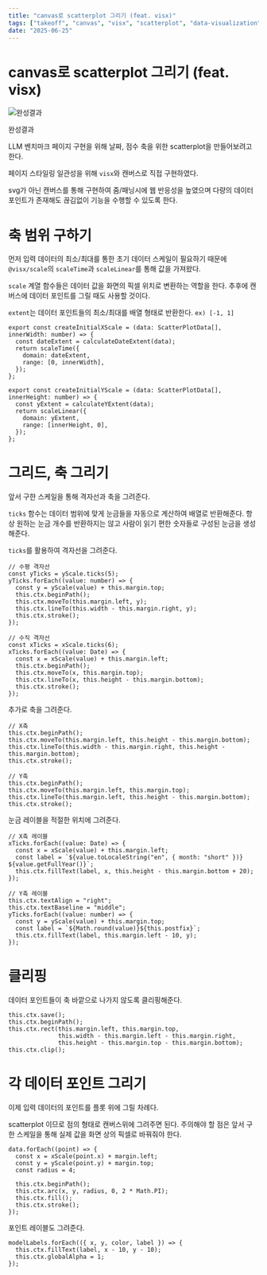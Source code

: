 ```yaml
---
title: "canvas로 scatterplot 그리기 (feat. visx)"
tags: ["takeoff", "canvas", "visx", "scatterplot", "data-visualization", "react"]
date: "2025-06-25"
---
```


# canvas로 scatterplot 그리기 (feat. visx)

![완성결과](/markdown/canvas-scatter-feat-visx/0.png)

완성결과

LLM 벤치마크 페이지 구현을 위해 날짜, 점수 축을 위한 scatterplot을 만들어보려고 한다. 

페이지 스타일링 일관성을 위해 `visx`와 캔버스로 직접 구현하였다.

svg가 아닌 캔버스를 통해 구현하여 줌/패닝시에 웹 반응성을 높였으며 다량의 데이터 포인트가 존재해도 끊김없이 기능을 수행할 수 있도록 한다.

# 축 범위 구하기

먼저 입력 데이터의 최소/최대를 통한 초기 데이터 스케일이 필요하기 때문에 `@visx/scale`의 `scaleTime`과 `scaleLinear`를 통해 값을 가져왔다.

`scale` 계열 함수들은 데이터 값을 화면의 픽셀 위치로 변환하는 역할을 한다. 추후에 캔버스에 데이터 포인트를 그릴 때도 사용할 것이다.

`extent`는 데이터 포인트들의 최소/최대를 배열 형태로 반환한다. `ex) [-1, 1]`

```tsx
export const createInitialXScale = (data: ScatterPlotData[], innerWidth: number) => {
  const dateExtent = calculateDateExtent(data);
  return scaleTime({
    domain: dateExtent,
    range: [0, innerWidth],
  });
};

export const createInitialYScale = (data: ScatterPlotData[], innerHeight: number) => {
  const yExtent = calculateYExtent(data);
  return scaleLinear({
    domain: yExtent,
    range: [innerHeight, 0],
  });
};
```


# 그리드, 축 그리기

앞서 구한 스케일을 통해 격자선과 축을 그려준다.

`ticks` 함수는 데이터 범위에 맞게 눈금들을 자동으로 계산하여 배열로 반환해준다. 항상 원하는 눈금 개수를 반환하지는 않고 사람이 읽기 편한 숫자들로 구성된 눈금을 생성해준다.

`ticks`를 활용하여 격자선을 그려준다.

```tsx
// 수평 격자선
const yTicks = yScale.ticks(5);
yTicks.forEach((value: number) => {
  const y = yScale(value) + this.margin.top;
  this.ctx.beginPath();
  this.ctx.moveTo(this.margin.left, y);
  this.ctx.lineTo(this.width - this.margin.right, y);
  this.ctx.stroke();
});

// 수직 격자선
const xTicks = xScale.ticks(6);
xTicks.forEach((value: Date) => {
  const x = xScale(value) + this.margin.left;
  this.ctx.beginPath();
  this.ctx.moveTo(x, this.margin.top);
  this.ctx.lineTo(x, this.height - this.margin.bottom);
  this.ctx.stroke();
});
```

추가로 축을 그려준다.

```tsx
// X축
this.ctx.beginPath();
this.ctx.moveTo(this.margin.left, this.height - this.margin.bottom);
this.ctx.lineTo(this.width - this.margin.right, this.height - this.margin.bottom);
this.ctx.stroke();

// Y축
this.ctx.beginPath();
this.ctx.moveTo(this.margin.left, this.margin.top);
this.ctx.lineTo(this.margin.left, this.height - this.margin.bottom);
this.ctx.stroke();
```

눈금 레이블을 적절한 위치에 그려준다.

```tsx
// X축 레이블
xTicks.forEach((value: Date) => {
  const x = xScale(value) + this.margin.left;
  const label = `${value.toLocaleString("en", { month: "short" })} ${value.getFullYear()}`;
  this.ctx.fillText(label, x, this.height - this.margin.bottom + 20);
});

// Y축 레이블
this.ctx.textAlign = "right";
this.ctx.textBaseline = "middle";
yTicks.forEach((value: number) => {
  const y = yScale(value) + this.margin.top;
  const label = `${Math.round(value)}${this.postfix}`;
  this.ctx.fillText(label, this.margin.left - 10, y);
});
```

# 클리핑

데이터 포인트들이 축 바깥으로 나가지 않도록 클리핑해준다.

```tsx
this.ctx.save();
this.ctx.beginPath();
this.ctx.rect(this.margin.left, this.margin.top, 
              this.width - this.margin.left - this.margin.right, 
              this.height - this.margin.top - this.margin.bottom);
this.ctx.clip();
```

# 각 데이터 포인트 그리기

이제 입력 데이터의 포인트를 플롯 위에 그릴 차례다. 

scatterplot 이므로 점의 형태로 캔버스위에 그려주면 된다. 주의해야 할 점은 앞서 구한 스케일을 통해 실제 값을 화면 상의 픽셀로 바꿔줘야 한다.

```tsx
data.forEach((point) => {
  const x = xScale(point.x) + margin.left;
  const y = yScale(point.y) + margin.top;
  const radius = 4;
  
  this.ctx.beginPath();
  this.ctx.arc(x, y, radius, 0, 2 * Math.PI);
  this.ctx.fill();
  this.ctx.stroke();
});
```

포인트 레이블도 그려준다.

```tsx
modelLabels.forEach(({ x, y, color, label }) => {
  this.ctx.fillText(label, x - 10, y - 10);
  this.ctx.globalAlpha = 1;
});
```